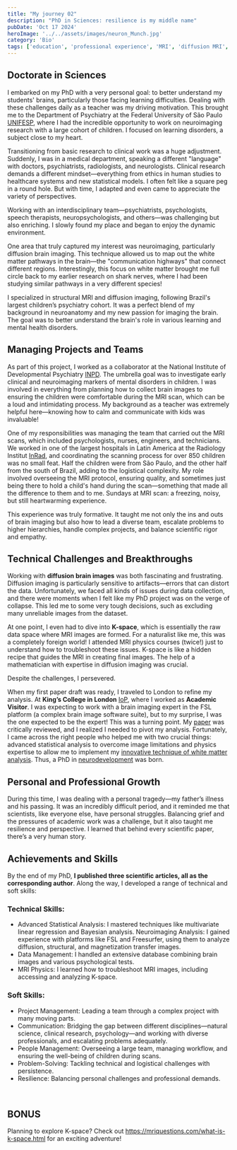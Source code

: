 ```yaml
---
title: "My journey 02"
description: "PhD in Sciences: resilience is my middle name"
pubDate: 'Oct 17 2024'
heroImage: '../../assets/images/neuron_Munch.jpg'
category: 'Bio'
tags: ['education', 'professional experience', 'MRI', 'diffusion MRI', 'statistics', 'brain research', 'PhD', 'management']
---
```




## Doctorate in Sciences

I embarked on my PhD with a very personal goal: to better understand my students' brains, particularly those facing learning difficulties. Dealing with these challenges daily as a teacher was my driving motivation. This brought me to the Department of Psychiatry at the Federal University of São Paulo [UNIFESP](https://portal.unifesp.br/), where I had the incredible opportunity to work on neuroimaging research with a large cohort of children. I focused on learning disorders, a subject close to my heart.

Transitioning from basic research to clinical work was a huge adjustment. Suddenly, I was in a medical department, speaking a different "language" with doctors, psychiatrists, radiologists, and neurologists. Clinical research demands a different mindset—everything from ethics in human studies to healthcare systems and new statistical models. I often felt like a square peg in a round hole. But with time, I adapted and even came to appreciate the variety of perspectives. 

Working with an interdisciplinary team—psychiatrists, psychologists, speech therapists, neuropsychologists, and others—was challenging but also enriching. I slowly found my place and began to enjoy the dynamic environment.

One area that truly captured my interest was neuroimaging, particularly diffusion brain imaging. This technique allowed us to map out the white matter pathways in the brain—the "communication highways" that connect different regions. Interestingly, this focus on white matter brought me full circle back to my earlier research on shark nerves, where I had been studying similar pathways in a very different species!

I specialized in structural MRI and diffusion imaging, following Brazil's largest children’s psychiatry cohort. It was a perfect blend of my background in neuroanatomy and my new passion for imaging the brain. The goal was to better understand the brain's role in various learning and mental health disorders.
 
## Managing Projects and Teams

As part of this project, I worked as a collaborator at the National Institute of Developmental Psychiatry [INPD](https://inpd.org.br/). The umbrella goal was to investigate early clinical and neuroimaging markers of mental disorders in children. I was involved in everything from planning how to collect brain images to ensuring the children were comfortable during the MRI scan, which can be a loud and intimidating process. My background as a teacher was extremely helpful here—knowing how to calm and communicate with kids was invaluable!

One of my responsibilities was managing the team that carried out the MRI scans, which included psychologists, nurses, engineers, and technicians. We worked in one of the largest hospitals in Latin America at the Radiology Institut [InRad](https://inrad.hc.fm.usp.br/), and coordinating the scanning process for over 850 children was no small feat. Half the children were from São Paulo, and the other half from the south of Brazil, adding to the logistical complexity. My role involved overseeing the MRI protocol, ensuring quality, and sometimes just being there to hold a child's hand during the scan—something that made all the difference to them and to me. Sundays at MRI scan: a freezing, noisy, but still heartwarming experience.

This experience was truly formative. It taught me not only the ins and outs of brain imaging but also how to lead a diverse team, escalate problems to higher hierarchies, handle complex projects, and balance scientific rigor and empathy.
 
## Technical Challenges and Breakthroughs

Working with **diffusion brain images** was both fascinating and frustrating. Diffusion imaging is particularly sensitive to artifacts—errors that can distort the data. Unfortunately, we faced all kinds of issues during data collection, and there were moments when I felt like my PhD project was on the verge of collapse. This led me to some very tough decisions, such as excluding many unreliable images from the dataset.

At one point, I even had to dive into **K-space**, which is essentially the raw data space where MRI images are formed. For a naturalist like me, this was a completely foreign world! I attended MRI physics courses (twice!) just to understand how to troubleshoot these issues. K-space is like a hidden recipe that guides the MRI in creating final images. The help of a mathematician with expertise in diffusion imaging was crucial.

Despite the challenges, I persevered. 

When my first paper draft was ready, I traveled to London to refine my analysis. At **King’s College in London** [IoP]( https://www.kcl.ac.uk/academic-psychiatry/about/departments/psychosis), where I worked as **Academic Visitor**. I was expecting to work with a brain imaging expert in the FSL platform (a complex brain image software suite), but to my surprise, I was the one expected to be the expert! This was a turning point. My [paper](https://pubmed.ncbi.nlm.nih.gov/27353747/) was critically reviewed, and I realized I needed to pivot my analysis.
Fortunately, I came across the right people who helped me with two crucial things: advanced statistical analysis to overcome image limitations and physics expertise to allow me to implement my [innovative technique of white matter analysis]( https://www.sciencedirect.com/science/article/abs/pii/S0730725X15003161?via%3Dihub). Thus, a PhD in [neurodevelopment]( https://pubmed.ncbi.nlm.nih.gov/27169540/) was born.

## Personal and Professional Growth

During this time, I was dealing with a personal tragedy—my father’s illness and his passing. It was an incredibly difficult period, and it reminded me that scientists, like everyone else, have personal struggles. Balancing grief and the pressures of academic work was a challenge, but it also taught me resilience and perspective. I learned that behind every scientific paper, there’s a very human story.
 

## Achievements and Skills

By the end of my PhD, **I published three scientific articles, all as the corresponding author**. Along the way, I developed a range of technical and soft skills:

### Technical Skills:

* Advanced Statistical Analysis: I mastered techniques like multivariate linear regression and Bayesian analysis.
Neuroimaging Analysis: I gained experience with platforms like FSL and Freesurfer, using them to analyze diffusion, structural, and magnetization transfer images.
*	Data Management: I handled an extensive database combining brain images and various psychological tests.
*	MRI Physics: I learned how to troubleshoot MRI images, including accessing and analyzing K-space.

### Soft Skills:

*	Project Management: Leading a team through a complex project with many moving parts.
*	Communication: Bridging the gap between different disciplines—natural science, clinical research, psychology—and working with diverse professionals, and escalating problems adequately.
*	People Management: Overseeing a large team, managing workflow, and ensuring the well-being of children during scans.
*	Problem-Solving: Tackling technical and logistical challenges with persistence.
*	Resilience: Balancing personal challenges and professional demands.

<br/>

## BONUS

Planning to explore K-space? Check out https://mriquestions.com/what-is-k-space.html for an exciting adventure!
